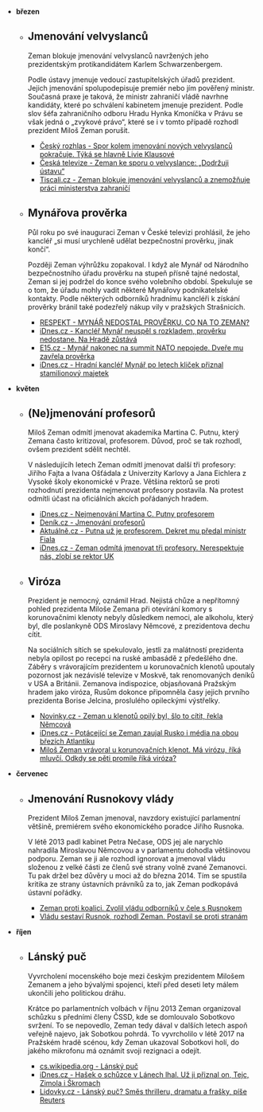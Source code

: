 - **březen**

  - ## Jmenování velvyslanců

    Zeman blokuje jmenování velvyslanců navržených jeho prezidentským protikandidátem Karlem Schwarzenbergem.

    Podle ústavy jmenuje vedoucí zastupitelských úřadů prezident. Jejich jmenování spolupodepisuje premiér nebo jím pověřený ministr. Současná praxe je taková, že ministr zahraničí vládě navrhne kandidáty, které po schválení kabinetem jmenuje prezident. Podle slov šéfa zahraničního odboru Hradu Hynka Kmoníčka v Právu se však jedná o „zvykové právo“, které se i v tomto případě rozhodl prezident Miloš Zeman porušit.

    - [Český rozhlas - Spor kolem jmenování nových velvyslanců pokračuje. Týká se hlavně Livie Klausové](http://www.rozhlas.cz/zpravy/politika/_zprava/spor-kolem-jmenovani-novych-velvyslancu-pokracuje-tyka-se-hlavne-livie-klausove--1196721)
    - [Česká televize - Zeman ke sporu o velvyslance: „Dodržuji ústavu“](http://www.ceskatelevize.cz/ct24/domaci/1102038-zeman-ke-sporu-o-velvyslance-dodrzuji-ustavu)
    - [Tiscali.cz - Zeman blokuje jmenování velvyslanců a znemožňuje práci ministerstva zahraničí](http://m.zpravy.tiscali.cz/zeman-blokuje-jmenovani-velvyslancu-a-znemoznuje-praci-ministerstva-zahranici-212113)

  - ## Mynářova prověrka

    Půl roku po své inauguraci Zeman v České televizi prohlásil, že jeho kancléř „si musí urychleně udělat bezpečnostní prověrku, jinak končí“.

    Později Zeman výhrůžku zopakoval. I když ale Mynář od Národního bezpečnostního úřadu prověrku na stupeň přísně tajné nedostal, Zeman si jej podržel do konce svého volebního období. Spekuluje se o tom, že úřadu mohly vadit některé Mynářovy podnikatelské kontakty. Podle některých odborníků hradnímu kancléři k získání prověrky bránil také podezřelý nákup vily v pražských Strašnicích.

    - [RESPEKT - MYNÁŘ NEDOSTAL PROVĚRKU. CO NA TO ZEMAN?](https://www.respekt.cz/politika/mynar-nedostal-proverku-co-na-to-zeman)
    - [iDnes.cz - Kancléř Mynář neuspěl s rozkladem, prověrku nedostane. Na Hradě zůstává](http://zpravy.idnes.cz/mynarovi-zamitli-rozklad-proti-neudeleni-proverky-fh2-/domaci.aspx?c=A160105_140836_domaci_pku)
    - [E15.cz - Mynář nakonec na summit NATO nepojede. Dveře mu zavřela prověrka](http://zpravy.e15.cz/clanek/domaci/politika/mynar-nakonec-na-summit-nato-nepojede-dvere-mu-zavrela-proverka-1113758)
    - [iDnes.cz - Hradní kancléř Mynář po letech kliček přiznal stamilionový majetek](https://zpravy.idnes.cz/mynar-zverejnil-majetkove-priznani-dbs-/domaci.aspx?c=A180104_175553_domaci_lva)

- **květen**

  - ## (Ne)jmenování profesorů

    Miloš Zeman odmítl jmenovat akademika Martina C. Putnu, který Zemana často kritizoval, profesorem. Důvod, proč se tak rozhodl, ovšem prezident sdělit nechtěl.

    V následujícíh letech Zeman odmítl jmenovat další tři profesory: Jiřího Fajta a Ivana Ošťádala z Univerzity Karlovy a Jana Eichlera z Vysoké školy ekonomické v Praze. Většina rektorů se proti rozhodnutí prezidenta nejmenovat profesory postavila. Na protest odmítli účast na oficiálních akcích pořádaných hradem.

    - [iDnes.cz - Nejmenování Martina C. Putny profesorem](http://zpravy.idnes.cz/nejmenovani-martina-c-putny-profesorem-fcv-/domaci.aspx?klic=64197)
    - [Deník.cz - Jmenování profesorů](http://www.denik.cz/tema/prezident-zeman-odmitl-jmenovat-martina-putnu-prof.html)
    - [Aktuálně.cz - Putna už je profesorem. Dekret mu předal ministr Fiala](http://zpravy.aktualne.cz/domaci/putna-uz-je-profesorem-dekret-mu-predal-ministr-fiala/r~i:article:783490/)
    - [iDnes.cz - Zeman odmítá jmenovat tři profesory. Nerespektuje nás, zlobí se rektor UK](http://zpravy.idnes.cz/zeman-odmita-jmenovat-dalsi-profesory-dha-/domaci.aspx?c=A150505_191933_domaci_zt)

  - ## Viróza

    Prezident je nemocný, oznámil Hrad. Nejistá chůze a nepřítomný pohled prezidenta Miloše Zemana při otevírání komory s korunovačními klenoty nebyly důsledkem nemoci, ale alkoholu, který byl, dle poslankyně ODS Miroslavy Němcové, z prezidentova dechu cítit.

    Na sociálních sítích se spekulovalo, jestli za malátností prezidenta nebyla opilost po recepci na ruské ambasádě z předešlého dne. Záběry s vrávorajícím prezidentem u korunovačních klenotů upoutaly pozornost jak nezávislé televize v Moskvě, tak renomovaných deníků v USA a Británii. Zemanova indispozice, objasňovaná Pražským hradem jako viróza, Rusům dokonce připomněla časy jejich prvního prezidenta Borise Jelcina, proslulého opileckými výstřelky.

    - [Novinky.cz - Zeman u klenotů opilý byl, šlo to cítit, řekla Němcová](https://www.novinky.cz/domaci/352814-zeman-u-klenotu-opily-byl-slo-to-citit-rekla-nemcova.html)
    - [iDnes.cz - Potácející se Zeman zaujal Rusko i média na obou březích Atlantiku](http://zpravy.idnes.cz/prezident-zeman-ve-svetovych-mediich-dw4-/zahranicni.aspx?c=A130514_115401_domaci_jw)
    - [Miloš Zeman vrávoral u korunovačních klenot. Má virózu, říká mluvčí. Odkdy se pěti promile říká viróza?](http://www.reflex.cz/clanek/zpravy/50432/milos-zeman-vravoral-u-korunovacnich-klenot-ma-virozu-rika-mluvci-odkdy-se-peti-promile-rika-viroza.html)

- **červenec**

  - ## Jmenování Rusnokovy vlády

    Prezident Miloš Zeman jmenoval, navzdory existující parlamentní většině, premiérem svého ekonomického poradce Jiřího Rusnoka.

    V létě 2013 padl kabinet Petra Nečase, ODS jej ale narychlo nahradila Miroslavou Němcovou a v parlamentu dohodla většinovou podporu. Zeman se ji ale rozhodl ignorovat a jmenoval vládu složenou z velké části ze členů své strany volně zvané Zemanovci. Tu pak držel bez důvěry u moci až do března 2014. Tím se spustila kritika ze strany ústavních právníků za to, jak Zeman podkopává ústavní pořádky.

    - [Zeman proti koalici. Zvolil vládu odborníků v čele s Rusnokem](https://www.lidovky.cz/prezident-milos-zeman-jmenoval-premierem-rusnoka-fsf-/zpravy-domov.aspx?c=A130625_142447_ln_domov_spa)
    - [Vládu sestaví Rusnok, rozhodl Zeman. Postavil se proti stranám](https://zpravy.idnes.cz/zeman-predstavil-noveho-premiera-bude-jim-rusnok-fby-/domaci.aspx?c=A130625_145418_domaci_kop)

- **říjen**

  - ## Lánský puč

    Vyvrcholení mocenského boje mezi českým prezidentem Milošem Zemanem a jeho bývalými spojenci, kteří před deseti lety málem ukončili jeho politickou dráhu.

    Krátce po parlamentních volbách v říjnu 2013 Zeman organizoval schůzku s předními členy ČSSD, kde se domlouvalo Sobotkovo svržení. To se nepovedlo, Zeman tedy dával v dalších letech aspoň veřejně najevo, jak Sobotkou pohrdá. To vyvrcholilo v létě 2017 na Pražském hradě scénou, kdy Zeman ukazoval Sobotkovi holí, do jakého mikrofonu má oznámit svoji rezignaci a odejít.

    - [cs.wikipedia.org - Lánský puč](https://cs.wikipedia.org/wiki/L%C3%A1nsk%C3%BD_pu%C4%8D)
    - [iDnes.cz - Hašek o schůzce v Lánech lhal. Už ji přiznal on, Tejc, Zimola i Škromach](http://zpravy.idnes.cz/hasek-skromach-tejc-a-zimola-jednali-se-zemanem-fq8-/domaci.aspx?c=A131030_122826_domaci_neh)
    - [Lidovky.cz - Lánský puč? Směs thrilleru, dramatu a frašky, píše Reuters](http://www.lidovky.cz/lansky-puc-smes-thrilleru-dramatu-a-frasky-pise-reuters-p2u-/zpravy-svet.aspx?c=A131119_103459_ln_zahranici_msl)
